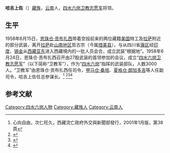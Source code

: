 '''哈吉上佐'''（{{bd|？||？|}}）[[藏族|藏族]]，[[云南|云南]]人，[[四水六岗卫教志愿军|四水六岗卫教志愿军]]将领。

==生平==
1958年6月15日，[[恩珠仓·贡布扎西|恩珠仓·贡布扎西]]带着空投前来的两位藏籍[[美国|美国]]特工及[[拉萨|拉萨]]附近的部分武装，离开[[拉萨|拉萨]]赴[[山南地区|山南地区]]哲古宗（今属[[措美县|措美县]]），与从四川省[[康区|康区]]经[[印度|印度]]、[[锡金|锡金]]从[[西藏|西藏]][[亚东县|亚东]]进入西藏境内的一批人员会合，成立武装“根据地”。1958年6月24日，恩珠仓·贡布扎西召开由27股武装的首领参加的会议，成立“[[四水六岗卫教志愿军|四水六岗卫教志愿军]]”（以下简称“卫教军”），作为“[[四水六岗|四水六岗]]”指挥的武装部队，人数3000人。“卫教军”由恩珠仓·贡布扎西任司令，[[甲马仓·桑培|甲马仓·桑培]]、[[夏格仓·朗加多吉|夏格仓·朗加多吉]]等人任副司令，哈吉上佐任总参谋长。<ref>心向自由，次仁旺久，西藏流亡政府外交與新聞部發行，2001年1月版，第38頁</ref>
<ref name=zgds>{{Cite web |url=http://tibet.news.cn/szts/2009-05/20/content_16579561.htm |title=解放西藏史 第六章 第六节 西藏局部叛乱加剧和中央的方针，中共党史出版社，2008年 |accessdate=2015-04-14 |archive-date=2014-05-18 |archive-url=https://web.archive.org/web/20140518212259/http://tibet.news.cn/szts/2009-05/20/content_16579561.htm |dead-url=no }}</ref><ref>{{Cite web |url=http://jjzd.gygov.gov.cn/gyszx/724800315592802304/20080918/118490.html |title=高志华，西藏和平解放及西藏平叛，贵阳文史2008年第5期 |accessdate=2015-04-14 |archive-date=2015-04-14 |archive-url=https://web.archive.org/web/20150414064140/http://jjzd.gygov.gov.cn/gyszx/724800315592802304/20080918/118490.html |dead-url=yes }}</ref><ref>{{Cite web |url=http://news.ifeng.com/photo/news/200804/0414_1397_490608_1.shtml |title=达赖集团的武装组织“四水六岗卫教军”，凤凰网，2008-04-14 |accessdate=2015-04-14 |archive-date=2015-04-14 |archive-url=https://web.archive.org/web/20150414094746/http://news.ifeng.com/photo/news/200804/0414_1397_490608_1.shtml |dead-url=no }}</ref>

==参考文献==
{{reflist}}

[[Category:四水六岗人物|Category:四水六岗人物]]
[[Category:藏族人|Category:藏族人]]
[[Category:云南人|Category:云南人]]